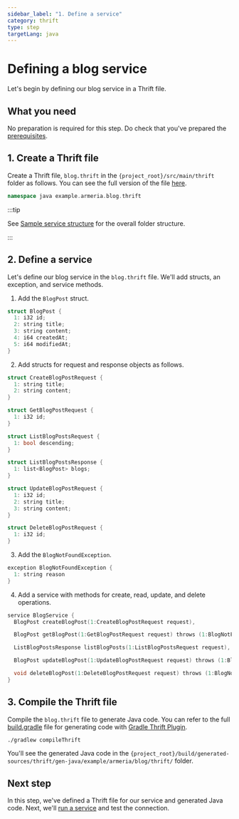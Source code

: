 ```yaml
---
sidebar_label: "1. Define a service"
category: thrift
type: step
targetLang: java
---
```


# Defining a blog service

Let's begin by defining our blog service in a Thrift file.

<TutorialSteps current={1} />

## What you need

No preparation is required for this step. Do check that you've prepared the [prerequisites](/docs/tutorials/thrift/#prerequisites).

## 1. Create a Thrift file

Create a Thrift file, `blog.thrift` in the `{project_root}/src/main/thrift` folder as follows.
You can see the full version of the file [here](https://github.com/line/armeria-examples/blob/main/tutorials/thrift/src/main/thrift/blog.thrift).

```cpp title="blog.thrift"
namespace java example.armeria.blog.thrift
```

:::tip

  See [Sample service structure](/docs/tutorials/thrift#sample-service) for the overall folder structure.

:::

## 2. Define a service

Let's define our blog service in the `blog.thrift` file.
We'll add structs, an exception, and service methods.

1. Add the `BlogPost` struct.
  ```cpp title="blog.thrift"
  struct BlogPost {
    1: i32 id;
    2: string title;
    3: string content;
    4: i64 createdAt;
    5: i64 modifiedAt;
  }
  ```
2. Add structs for request and response objects as follows.
  ```cpp title="blog.thrift"
  struct CreateBlogPostRequest {
    1: string title;
    2: string content;
  }

  struct GetBlogPostRequest {
    1: i32 id;
  }

  struct ListBlogPostsRequest {
    1: bool descending;
  }

  struct ListBlogPostsResponse {
    1: list<BlogPost> blogs;
  }

  struct UpdateBlogPostRequest {
    1: i32 id;
    2: string title;
    3: string content;
  }

  struct DeleteBlogPostRequest {
    1: i32 id;
  }
  ```
3. Add the `BlogNotFoundException`.
  ```cpp title="blog.thrift"
  exception BlogNotFoundException {
    1: string reason
  }
  ```
4. Add a service with methods for create, read, update, and delete operations.
  ```cpp title="blog.thrift"
  service BlogService {
    BlogPost createBlogPost(1:CreateBlogPostRequest request),

    BlogPost getBlogPost(1:GetBlogPostRequest request) throws (1:BlogNotFoundException e),

    ListBlogPostsResponse listBlogPosts(1:ListBlogPostsRequest request),

    BlogPost updateBlogPost(1:UpdateBlogPostRequest request) throws (1:BlogNotFoundException e),

    void deleteBlogPost(1:DeleteBlogPostRequest request) throws (1:BlogNotFoundException e),
  }
  ```

## 3. Compile the Thrift file

Compile the `blog.thrift` file to generate Java code.
You can refer to the full [build.gradle](https://github.com/line/armeria-examples/tree/main/tutorials/thrift/build.gradle) file for generating code with [Gradle Thrift Plugin](https://github.com/jruyi/thrift-gradle-plugin).

```bash
./gradlew compileThrift
```
You'll see the generated Java code in the `{project_root}/build/generated-sources/thrift/gen-java/example/armeria/blog/thrift/` folder.

## Next step

In this step, we've defined a Thrift file for our service and generated Java code.
Next, we'll [run a service](/docs/tutorials/thrift/run-service) and test the connection.

<TutorialSteps current={1} />